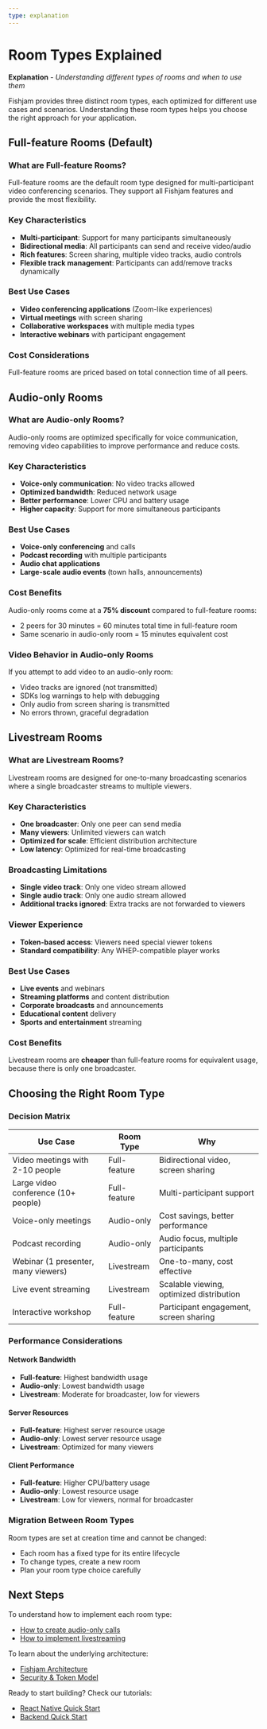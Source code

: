 ```yaml
---
type: explanation
---
```


# Room Types Explained

**Explanation** - _Understanding different types of rooms and when to use them_

Fishjam provides three distinct room types, each optimized for different use cases and scenarios. Understanding these room types helps you choose the right approach for your application.

## Full-feature Rooms (Default)

### What are Full-feature Rooms?

Full-feature rooms are the default room type designed for multi-participant video conferencing scenarios. They support all Fishjam features and provide the most flexibility.

### Key Characteristics

- **Multi-participant**: Support for many participants simultaneously
- **Bidirectional media**: All participants can send and receive video/audio
- **Rich features**: Screen sharing, multiple video tracks, audio controls
- **Flexible track management**: Participants can add/remove tracks dynamically

### Best Use Cases

- **Video conferencing applications** (Zoom-like experiences)
- **Virtual meetings** with screen sharing
- **Collaborative workspaces** with multiple media types
- **Interactive webinars** with participant engagement

### Cost Considerations

Full-feature rooms are priced based on total connection time of all peers.

## Audio-only Rooms

### What are Audio-only Rooms?

Audio-only rooms are optimized specifically for voice communication, removing video capabilities to improve performance and reduce costs.

### Key Characteristics

- **Voice-only communication**: No video tracks allowed
- **Optimized bandwidth**: Reduced network usage
- **Better performance**: Lower CPU and battery usage
- **Higher capacity**: Support for more simultaneous participants

### Best Use Cases

- **Voice-only conferencing** and calls
- **Podcast recording** with multiple participants
- **Audio chat applications**
- **Large-scale audio events** (town halls, announcements)

### Cost Benefits

Audio-only rooms come at a **75% discount** compared to full-feature rooms:

- 2 peers for 30 minutes = 60 minutes total time in full-feature room
- Same scenario in audio-only room = 15 minutes equivalent cost

### Video Behavior in Audio-only Rooms

If you attempt to add video to an audio-only room:

- Video tracks are ignored (not transmitted)
- SDKs log warnings to help with debugging
- Only audio from screen sharing is transmitted
- No errors thrown, graceful degradation

## Livestream Rooms

### What are Livestream Rooms?

Livestream rooms are designed for one-to-many broadcasting scenarios where a single broadcaster streams to multiple viewers.

### Key Characteristics

- **One broadcaster**: Only one peer can send media
- **Many viewers**: Unlimited viewers can watch
- **Optimized for scale**: Efficient distribution architecture
- **Low latency**: Optimized for real-time broadcasting

### Broadcasting Limitations

- **Single video track**: Only one video stream allowed
- **Single audio track**: Only one audio stream allowed
- **Additional tracks ignored**: Extra tracks are not forwarded to viewers

### Viewer Experience

- **Token-based access**: Viewers need special viewer tokens
- **Standard compatibility**: Any WHEP-compatible player works

### Best Use Cases

- **Live events** and webinars
- **Streaming platforms** and content distribution
- **Corporate broadcasts** and announcements
- **Educational content** delivery
- **Sports and entertainment** streaming

### Cost Benefits

Livestream rooms are **cheaper** than full-feature rooms for equivalent usage, because there is only one broadcaster.

## Choosing the Right Room Type

### Decision Matrix

| Use Case                            | Room Type    | Why                                      |
| ----------------------------------- | ------------ | ---------------------------------------- |
| Video meetings with 2-10 people     | Full-feature | Bidirectional video, screen sharing      |
| Large video conference (10+ people) | Full-feature | Multi-participant support                |
| Voice-only meetings                 | Audio-only   | Cost savings, better performance         |
| Podcast recording                   | Audio-only   | Audio focus, multiple participants       |
| Webinar (1 presenter, many viewers) | Livestream   | One-to-many, cost effective              |
| Live event streaming                | Livestream   | Scalable viewing, optimized distribution |
| Interactive workshop                | Full-feature | Participant engagement, screen sharing   |

### Performance Considerations

#### Network Bandwidth

- **Full-feature**: Highest bandwidth usage
- **Audio-only**: Lowest bandwidth usage
- **Livestream**: Moderate for broadcaster, low for viewers

#### Server Resources

- **Full-feature**: Highest server resource usage
- **Audio-only**: Lowest server resource usage
- **Livestream**: Optimized for many viewers

#### Client Performance

- **Full-feature**: Higher CPU/battery usage
- **Audio-only**: Lowest resource usage
- **Livestream**: Low for viewers, normal for broadcaster

### Migration Between Room Types

Room types are set at creation time and cannot be changed:

- Each room has a fixed type for its entire lifecycle
- To change types, create a new room
- Plan your room type choice carefully

## Next Steps

To understand how to implement each room type:

- [How to create audio-only calls](/how-to/features/audio-only-calls)
- [How to implement livestreaming](/how-to/features/livestreaming)

To learn about the underlying architecture:

- [Fishjam Architecture](/explanation/architecture)
- [Security & Token Model](/explanation/security-tokens)

Ready to start building? Check our tutorials:

- [React Native Quick Start](/tutorials/react-native-quick-start)
- [Backend Quick Start](/tutorials/backend-quick-start)
